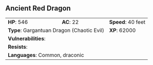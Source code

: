 ## Ancient Red Dragon {#monster-ancient-red-dragon}

```{=html}
<table class="table table-striped">
    <tbody>
        <tr>                    
            <td><b>HP</b>: 546</td>
            <td><b>AC</b>: 22</td>
            <td><b>Speed</b>: 40 feet</td>
        </tr>
        <tr>
            <td colspan="2"><b>Type</b>: Gargantuan Dragon (Chaotic Evil)</td>
            <td><b>XP</b>: 62000</td>
        </tr>
        <tr>
            <td colspan="3"><b>Vulnerabilities</b>: </td>
        </tr>
        <tr>
            <td colspan="3"><b>Resists</b>: </td>
        </tr>
        <tr>
            <td colspan="3"><b>Languages</b>: Common, draconic</td>
        </tr>
    </tbody>
</table>
```